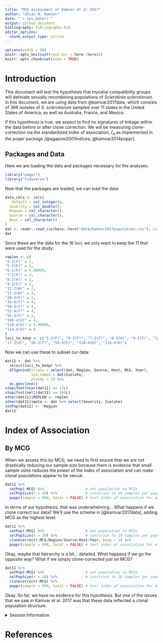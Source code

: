 ```yaml
---
title: "MCG assessment of Kamvar et al 2017"
author: "Zhian N. Kamvar"
date: "`r Sys.Date()`"
output: github_document
bibliography: bibliography.bib
editor_options: 
  chunk_output_type: inline
---
```


```r
options(width = 90)
knitr::opts_knit$set(root.dir = here::here())
knitr::opts_chunk$set(echo = TRUE)
```

Introduction
=============

This document will test the hypothesis that mycelial compatibility groups will
deliniate sexually recombining populations of *Sclerotinia sclerotiorum*. In
this document, we are using data from @kamvar2017data, which consists of 366
isolates of *S. sclerotiorum* sampled over 11 states in the United States of
America, as well as Australia, France, and Mexico.

If this hypothesis is true, we expect to find no signatures of linkage within
the data before or after clone correction. We will be measuring clone-correction
via the standardized index of association, $\bar{r}_d$ as implemented in the
*poppr* package [@agapow2001indices; @kamvar2014poppr].

Packages and Data
-----------------

Here we are loading the data and packages necessary for the analyses. 

```r
library("poppr")
library("tidyverse")
```

Now that the packages are loaded, we can load the data:

```r
data_cols <- cols(
  .default = col_integer(),
  Severity = col_double(),
  Region = col_character(),
  Source = col_character(),
  Host = col_character()
)
dat <- readr::read_csv(here::here("data/kamvar2017population.csv"), col_types = data_cols)
dat
```

Since these are the data for the 16 loci, we only want to keep the 11 that were
used for the study:

```r
replen <- c(
"5-2(F)" = 2,
"5-3(F)" = 4,
"6-2(F)" = 5.99999,
"7-2(F)" = 2,
"8-3(H)" = 2,
"9-2(F)" = 2,
"12-2(H)" = 2,
"17-3(H)" = 3,
"20-3(F)" = 2,
"36-4(F)" = 4,
"50-4(F)" = 4,
"55-4(F)" = 4,
"92-4(F)" = 2,
"106-4(H)" = 4,
"110-4(H)" = 3.99999,
"114-4(H)" = 4
)
loci_to_keep <- c("5-2(F)", "6-2(F)", "7-2(F)", "8-3(H)", "9-2(F)", "12-2(H)", 
"17-3(H)", "20-3(F)", "55-4(F)", "110-4(H)", "114-4(H)")
```

Now we can use these to subset our data:

```r
dat11 <- dat %>% 
  select(loci_to_keep) %>%
  df2genind(strata = select(dat, Region, Source, Host, MCG, Year), 
            ind.names = dat$Isolate,
            ploidy = 1) %>%
  as.genclone()
stopifnot(nLoc(dat11) == 11L)
stopifnot(nmll(dat11) == 165L)
other(dat11)$REPLEN <- replen
other(dat11)$meta <- dat %>% select(Severity, Isolate)
setPop(dat11) <- ~Region
dat11
```

Index of Association
====================

By MCG
--------

When we assess this by MCG, we need to first ensure that we are not drastically
reducing our sample size because there is evidence that small sample sizes
reduces the power of the index of association and can make clonal populations
appear to be sexual.

```r
dat11 %>% 
  setPop(~MCG) %>%                   # set population to MCGs
  selPopSize(n = 10) %>%             # constrain to 10 samples per population
  poppr(sample = 999, total = FALSE) # test index of association for each pop
```

In terms of our hypothesis, that was underwhelming... What happens if we clone
correct our data? We'll use the scheme in [@kamvar2017data], adding MCG as the
highest level:

```r
dat11 %>% 
  setPop(~MCG) %>%                   # set population to MCGs
  selPopSize(n = 10) %>%             # constrain to 10 samples per population
  clonecorrect(~MCG/Region/Source/Host/Year, keep = 1) %>%
  poppr(sample = 999, total = FALSE) # test index of association for each pop
```

Okay, maybe that heirarchy is a bit... detailed. What happens if we go the
opposite way? What if we simply clone-corrected just on MCG?

```r
dat11 %>% 
  setPop(~MCG) %>%                   # set population to MCGs
  selPopSize(n = 10) %>%             # constrain to 10 samples per population
  clonecorrect(~MCG) %>% 
  poppr(sample = 999, total = FALSE) # test index of association for each pop
```


Okay. So far, we have no evidence for this hypothesis. But one of the issues
that we saw in Kamvar et al. 2017 was that these data reflected a clonal
population structure.  


<details>
<summary>Session Information</summary>

```r
devtools::session_info()
```

</details>

References
==========